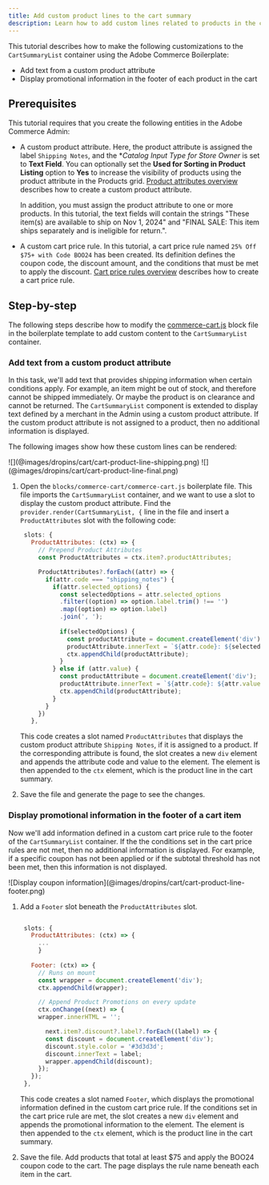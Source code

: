 ```yaml
---
title: Add custom product lines to the cart summary
description: Learn how to add custom lines related to products in the cart summary.
---
```



This tutorial describes how to make the following customizations to the `CartSummaryList` container using the Adobe Commerce Boilerplate:

- Add text from a custom product attribute
- Display promotional information in the footer of each product in the cart

## Prerequisites

This tutorial requires that you create the following entities in the Adobe Commerce Admin:

- A custom product attribute. Here, the product attribute is assigned the label `Shipping Notes`, and the **Catalog Input Type for Store Owner* is set to **Text Field**. You can optionally set the **Used for Sorting in Product Listing** option to **Yes** to increase the visibility of products using the product attribute in the Products grid. [Product attributes overview](https://experienceleague.adobe.com/en/docs/commerce-admin/catalog/product-attributes/product-attributes) describes how to create a custom product attribute.

  In addition, you must assign the product attribute to one or more products. In this tutorial, the text fields will contain the strings "These item(s) are available to ship on Nov 1, 2024" and "FINAL SALE: This item ships separately and is ineligible for return.".

- A custom cart price rule. In this tutorial, a cart price rule named `25% Off $75+ with Code BOO24` has been created. Its definition defines the coupon code, the discount amount, and the conditions that must be met to apply the discount. [Cart price rules overview](https://experienceleague.adobe.com/en/docs/commerce-admin/marketing/promotions/cart-rules/price-rules-cart) describes how to create a cart price rule.

## Step-by-step

The following steps describe how to modify the [commerce-cart.js](https://github.com/hlxsites/aem-boilerplate-commerce/blob/main/blocks/commerce-cart/commerce-cart.js) block file in the boilerplate template to add custom content to the `CartSummaryList` container.

<Tasks>

<Task>

### Add text from a custom product attribute

In this task, we'll add text that provides shipping information when certain conditions apply. For example, an item might be out of stock, and therefore cannot be shipped immediately. Or maybe the product is on clearance and cannot be returned. The `CartSummaryList` component is extended to display text defined by a merchant in the Admin using a custom product attribute. If the custom product attribute is not assigned to a product, then no additional information is displayed.

The following images show how these custom lines can be rendered:

<Diagram caption="">
   ![](@images/dropins/cart/cart-product-line-shipping.png)
</Diagram>

<Diagram caption="">
   ![](@images/dropins/cart/cart-product-line-final.png)
</Diagram>

<Steps>

1. Open the `blocks/commerce-cart/commerce-cart.js` boilerplate file. This file imports the `CartSummaryList` container, and we want to use a slot to display the custom product attribute. Find the `provider.render(CartSummaryList, {` line in the file and insert a `ProductAttributes` slot with the following code:

   ```javascript
    slots: {
      ProductAttributes: (ctx) => {
        // Prepend Product Attributes
        const ProductAttributes = ctx.item?.productAttributes;

        ProductAttributes?.forEach((attr) => {
          if(attr.code === "shipping_notes") {
            if(attr.selected_options) {
              const selectedOptions = attr.selected_options
              .filter((option) => option.label.trim() !== '')
              .map((option) => option.label)
              .join(', ');
              
              if(selectedOptions) {
                const productAttribute = document.createElement('div');
                productAttribute.innerText = `${attr.code}: ${selectedOptions}`;
                ctx.appendChild(productAttribute);
              }
            } else if (attr.value) {
              const productAttribute = document.createElement('div');
              productAttribute.innerText = `${attr.code}: ${attr.value}`;
              ctx.appendChild(productAttribute);
            }
          }
        })
      },
   ```

   This code creates a slot named `ProductAttributes` that displays the custom product attribute `Shipping Notes`, if it is assigned to a product. If the corresponding attribute is found, the slot creates a new `div` element and appends the attribute code and value to the element. The element is then appended to the `ctx` element, which is the product line in the cart summary.

1. Save the file and generate the page to see the changes.


</Steps>

</Task>

<Task>

### Display promotional information in the footer of a cart item

Now we'll add information defined in a custom cart price rule to the footer of the `CartSummaryList` container. If the the conditions set in the cart price rules are not met, then no additional information is displayed. For example, if a specific coupon has not been applied or if the subtotal threshold has not been met, then this information is not displayed.

<Diagram caption="Display coupon information">
   ![Display coupon information](@images/dropins/cart/cart-product-line-footer.png)
</Diagram>

<Steps>

1. Add a `Footer` slot beneath the `ProductAttributes` slot.

   ```javascript

    slots: {
      ProductAttributes: (ctx) => {
        ...
        }
        
      Footer: (ctx) => {
        // Runs on mount
        const wrapper = document.createElement('div');
        ctx.appendChild(wrapper);

        // Append Product Promotions on every update
        ctx.onChange((next) => {
        wrapper.innerHTML = '';

          next.item?.discount?.label?.forEach((label) => {
          const discount = document.createElement('div');
          discount.style.color = '#3d3d3d';
          discount.innerText = label;
          wrapper.appendChild(discount);
        });
      });
    },
   ```

   This code creates a slot named `Footer`, which displays the promotional information defined in the custom cart price rule. If the conditions set in the cart price rule are met, the slot creates a new `div` element and appends the promotional information to the element. The element is then appended to the `ctx` element, which is the product line in the cart summary.

1. Save the file. Add products that total at least $75 and apply the BOO24 coupon code to the cart. The page displays the rule name beneath each item in the cart.

</Steps>

</Task>

</Tasks>
